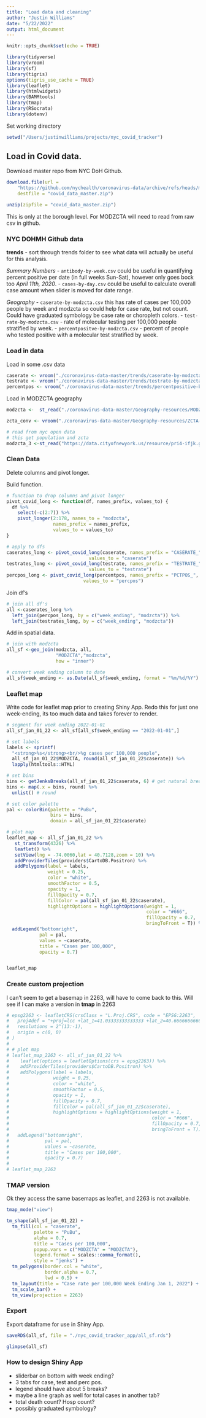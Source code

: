 ```yaml
---
title: "Load data and cleaning"
author: "Justin Williams"
date: "5/22/2022"
output: html_document
---
```


```r
knitr::opts_chunk$set(echo = TRUE)
```

```r
library(tidyverse)
library(vroom)
library(sf)
library(tigris)
options(tigris_use_cache = TRUE)
library(leaflet)
library(htmlwidgets)
library(BAMMtools)
library(tmap)
library(RSocrata)
library(dotenv)
```

Set working directory

```r
setwd("/Users/justinwilliams/projects/nyc_covid_tracker")
```

## Load in Covid data.

Download master repo from NYC DoH Github.

```r
download.file(url = 
    "https://github.com/nychealth/coronavirus-data/archive/refs/heads/master.zip",
    destfile = "covid_data_master.zip")

unzip(zipfile = "covid_data_master.zip")
```

This is only at the borough level. For MODZCTA will need to read from raw csv in github.

### NYC DOHMH Github data

**trends** - sort through trends folder to see what data will actually be useful for this analysis.

*Summary Numbers*
- `antibody-by-week.csv` could be useful in quantifying percent positive per date (in full weeks Sun-Sat), however only goes bock too *April 11th, 2020*. 
- `cases-by-day.csv` could be useful to calculate overall case amount when slider is moved for date range.

*Geography*
- `caserate-by-modzcta.csv` this has rate of cases per 100,000 people by week and modzcta so could help for case rate, but not count. Could have graduated symbology be case rate or choropleth colors.
- `test-rate-by-modzcta.csv` - rate of molecular testing per 100,000 people stratified by week. 
- `percentpositve-by-modzcta.csv` - percent of people who tested positive with a molecular test stratified by week.

### Load in data

Load in some .csv data

```r
caserate <- vroom("./coronavirus-data-master/trends/caserate-by-modzcta.csv")
testrate <- vroom("./coronavirus-data-master/trends/testrate-by-modzcta.csv")
percentpos <- vroom("./coronavirus-data-master/trends/percentpositive-by-modzcta.csv")
```

Load in MODZCTA geography

```r
modzcta <-  st_read("./coronavirus-data-master/Geography-resources/MODZCTA_2010.shp")

zcta_conv <- vroom("./coronavirus-data-master/Geography-resources/ZCTA-to-MODZCTA.csv", delim = ",")

# read from nyc open data
# this get population and zcta
modzcta_3 <-st_read("https://data.cityofnewyork.us/resource/pri4-ifjk.geojson")
```

### Clean Data

Delete columns and pivot longer.

Build function.

```r
# function to drop columns and pivot longer
pivot_covid_long <- function(df, names_prefix, values_to) {
  df %>% 
    select(-c(2:7)) %>% 
    pivot_longer(2:178, names_to = "modzcta",
                 names_prefix = names_prefix,
                 values_to = values_to)
}

# apply to dfs
caserates_long <- pivot_covid_long(caserate, names_prefix = "CASERATE_", 
                              values_to = "caserate")
testrates_long <- pivot_covid_long(testrate, names_prefix = "TESTRATE_",
                              values_to = "testrate")
percpos_long <- pivot_covid_long(percentpos, names_prefix = "PCTPOS_",
                            values_to = "percpos")
```

Join df's

```r
# join all df's
all <-caserates_long %>% 
  left_join(percpos_long, by = c("week_ending", "modzcta")) %>% 
  left_join(testrates_long, by = c("week_ending", "modzcta"))
```

Add in spatial data.

```r
# join with modzcta
all_sf <-geo_join(modzcta, all, 
                  "MODZCTA","modzcta",
                  how = "inner")

# convert week ending column to date
all_sf$week_ending <- as.Date(all_sf$week_ending, format = "%m/%d/%Y")
```

### Leaflet map

Write code for leaflet map prior to creating Shiny App.
Redo this for just one week-ending, its too much data and takes forever to render.

```r
# segment for week ending 2022-01-01
all_sf_jan_01_22 <- all_sf[all_sf$week_ending == "2022-01-01",]

# set labels
labels <- sprintf(
  "<strong>%s</strong><br/>%g cases per 100,000 people",
  all_sf_jan_01_22$MODZCTA, round(all_sf_jan_01_22$caserate)) %>% 
  lapply(htmltools::HTML)

# set bins
bins <- getJenksBreaks(all_sf_jan_01_22$caserate, 6) # get natural breaks
bins <- map(.x = bins, round) %>% 
  unlist() # round

# set color palette
pal <- colorBin(palette = "PuBu",
                bins = bins, 
                domain = all_sf_jan_01_22$caserate)

# plot map
leaflet_map <- all_sf_jan_01_22 %>% 
   st_transform(4326) %>% 
   leaflet() %>%
   setView(lng = -74.0060,lat = 40.7128,zoom = 10) %>% 
   addProviderTiles(providers$CartoDB.Positron) %>% 
   addPolygons(label = labels,
               weight = 0.25,
               color = "white",
               smoothFactor = 0.5,
               opacity = 1,
               fillOpacity = 0.7,
               fillColor = pal(all_sf_jan_01_22$caserate),
               highlightOptions = highlightOptions(weight = 1,
                                                   color = "#666",
                                                   fillOpacity = 0.7,
                                                   bringToFront = T)) %>% 
  addLegend("bottomright",
            pal = pal,
            values = ~caserate,
            title = "Cases per 100,000",
            opacity = 0.7)


leaflet_map
```

### Create custom projection

I can't seem to get a basemap in 2263, will have to come back to this.
Will see if I can make a version in **tmap** in 2263
```r
# epsg2263 <- leafletCRS(crsClass = "L.Proj.CRS", code = "EPSG:2263",
#   proj4def = "+proj=lcc +lat_1=41.03333333333333 +lat_2=40.66666666666666 +lat_0=40.16666666666666 +lon_0=-74 +x_0=300000.0000000001 +y_0=0 +ellps=GRS80 +datum=NAD83 +to_meter=0.3048006096012192 +no_defs",
#   resolutions = 2^(13:-1),
#   origin = c(0, 0)
# )
# 
# # plot map
# leaflet_map_2263 <- all_sf_jan_01_22 %>% 
#    leaflet(options = leafletOptions(crs = epsg2263)) %>% 
#    addProviderTiles(providers$CartoDB.Positron) %>% 
#    addPolygons(label = labels,
#                weight = 0.25,
#                color = "white",
#                smoothFactor = 0.5,
#                opacity = 1,
#                fillOpacity = 0.7,
#                fillColor = pal(all_sf_jan_01_22$caserate),
#                highlightOptions = highlightOptions(weight = 1,
#                                                    color = "#666",
#                                                    fillOpacity = 0.7,
#                                                    bringToFront = T)) %>% 
#   addLegend("bottomright",
#             pal = pal,
#             values = ~caserate,
#             title = "Cases per 100,000",
#             opacity = 0.7)
# 
# leaflet_map_2263

```

### TMAP version

Ok they access the same basemaps as leaflet, and 2263 is not available.

```r
tmap_mode("view")

tm_shape(all_sf_jan_01_22) +
  tm_fill(col = "caserate",
          palette = "PuBu",
          alpha = 0.7,
          title = "Cases per 100,000",
          popup.vars = c("MODZCTA" = "MODZCTA"),
          legend.format = scales::comma_format(),
          style = "jenks") +
  tm_polygons(border.col = "white",
              border.alpha = 0.7,
              lwd = 0.5) +
  tm_layout(title = "Case rate per 100,000 Week Ending Jan 1, 2022") +
  tm_scale_bar() +
  tm_view(projection = 2263)

```

### Export 

Export dataframe for use in Shiny App.

```r
saveRDS(all_sf, file = "./nyc_covid_tracker_app/all_sf.rds")
```

```r
glimpse(all_sf)
```

### How to design Shiny App

  - sliderbar on bottom with week ending?
  - 3 tabs for case, test and perc pos.
  - legend should have about 5 breaks?
  - maybe a line graph as well for total cases in another tab?
  - total death count? Hosp count?
  - possibly graduated symbology?


